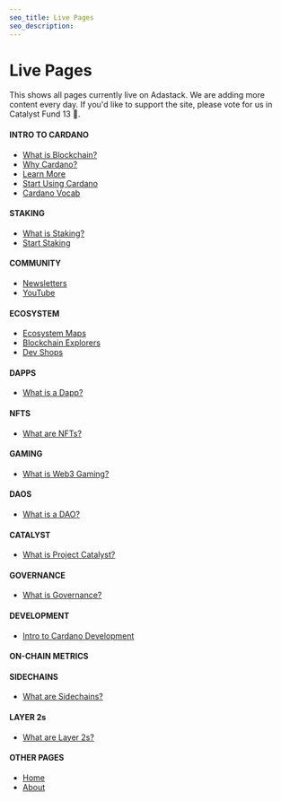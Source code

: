 ```yaml
---
seo_title: Live Pages
seo_description:
---
```


# Live Pages

This shows all pages currently live on Adastack. We are adding more content every day. If you'd like to support the site, please vote for us in Catalyst Fund 13 🙏.

#### INTRO TO CARDANO
- [What is Blockchain?](https://www.adastack.io/intro_to_cardano/what_is_blockchain)
- [Why Cardano?](https://www.adastack.io/intro_to_cardano/why_cardano)
- [Learn More](https://www.adastack.io/intro_to_cardano/learn_more)
- [Start Using Cardano](https://www.adastack.io/intro_to_cardano/start_using_cardano)
- [Cardano Vocab](https://www.adastack.io/intro_to_cardano/cardano_vocab)

#### STAKING
- [What is Staking?](https://www.adastack.io/staking/what_is_staking)
- [Start Staking](https://www.adastack.io/staking/start_staking)

#### COMMUNITY
- [Newsletters](https://www.adastack.io/community/newsletters)
- [YouTube](https://www.adastack.io/community/youtube)

#### ECOSYSTEM
- [Ecosystem Maps](https://www.adastack.io/ecosystem/ecosystem_maps)
- [Blockchain Explorers](https://www.adastack.io/ecosystem/blockchain_explorers)
- [Dev Shops](https://www.adastack.io/ecosystem/dev_shops)

#### DAPPS
- [What is a Dapp?](https://www.adastack.io/dapps/what_is_a_dapp)

#### NFTS
- [What are NFTs?](https://www.adastack.io/nfts/what_are_nfts)

#### GAMING
- [What is Web3 Gaming?](https://www.adastack.io/gaming/what_is_web3_gaming)

#### DAOS
- [What is a DAO?](https://www.adastack.io/daos/what_is_a_dao)

#### CATALYST
- [What is Project Catalyst?](https://www.adastack.io/catalyst/what_is_project_catalyst)

#### GOVERNANCE
- [What is Governance?](https://www.adastack.io/governance/what_is_governance)

#### DEVELOPMENT
- [Intro to Cardano Development](https://www.adastack.io/development/intro_to_cardano_development)

#### ON-CHAIN METRICS

#### SIDECHAINS
- [What are Sidechains?](https://www.adastack.io/sidechains/what_are_sidechains)

#### LAYER 2s
- [What are Layer 2s?](https://www.adastack.io/layer_2s/what_are_layer_2s)

#### OTHER PAGES
- [Home](https://www.adastack.io/)
- [About](https://www.adastack.io/about)